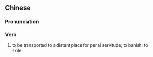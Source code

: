 {{also|发配}}
==Chinese==
{{zh-forms|s=发配}}

===Pronunciation===
{{zh-pron
|m=fā pèi
|cat=v
}}

===Verb===
{{zh-verb}}
# to be transported to a distant place for penal servitude; to banish; to exile